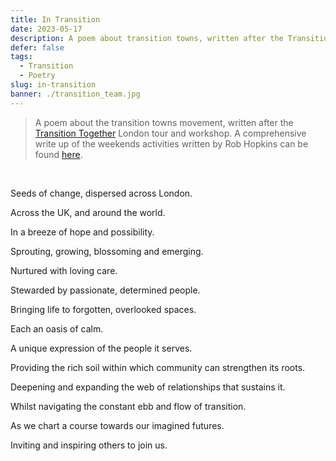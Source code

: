 ```yaml
---
title: In Transition
date: 2023-05-17
description: A poem about transition towns, written after the Transition Together London tour and workshop.
defer: false
tags:
  - Transition
  - Poetry
slug: in-transition
banner: ./transition_team.jpg
---
```


> A poem about the transition towns movement, written after the [Transition Together](https://transitiontogether.org.uk/) London tour and workshop. A comprehensive write up of the weekends activities written by Rob Hopkins can be found [here](https://www.robhopkins.net/2023/05/15/the-london-transition-gathering-4-days-of-transition-delights/).

<br/>

Seeds of change, dispersed across London.

Across the UK, and around the world.

In a breeze of hope and possibility.

Sprouting, growing, blossoming and emerging.

Nurtured with loving care.

Stewarded by passionate, determined people.

Bringing life to forgotten, overlooked spaces.

Each an oasis of calm.

A unique expression of the people it serves.

Providing the rich soil within which community can strengthen its roots.

Deepening and expanding the web of relationships that sustains it.

Whilst navigating the constant ebb and flow of transition.

As we chart a course towards our imagined futures.

Inviting and inspiring others to join us.


